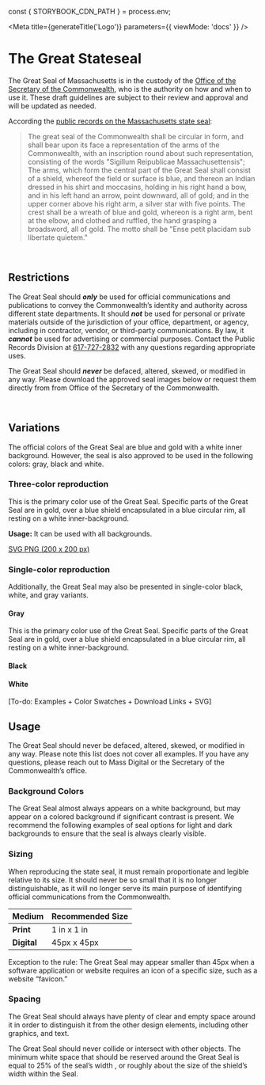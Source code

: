 
const { STORYBOOK_CDN_PATH } = process.env;

<Meta
  title={generateTitle('Logo')}
  parameters={{
    viewMode: 'docs'
  }}
/>

# The Great Stateseal

<Canvas withSource="none" withToolbar>
  <Story story={stories.sealExample} />
  <Story story={stories.sealColorExample} />
</Canvas>

The Great Seal of Massachusetts is in the custody of the [Office of the Secretary of the Commonwealth](http://www.sec.state.ma.us), who is the authority on how and when to use it. These draft guidelines are subject to their review and approval and will be updated as needed.

According the [public records on the Massachusetts state seal](https://www.sec.state.ma.us/pre/presea/sealhis.htm):
>The great seal of the Commonwealth shall be circular in form, and shall bear upon its face a representation of the arms of the Commonwealth, with an inscription round about such representation, consisting of the words "Sigillum Reipublicae Massachusettensis";
> The arms, which form the central part of the Great Seal shall consist of a shield, whereof the field or surface is blue, and thereon an Indian dressed in his shirt and moccasins, holding in his right hand a bow, and in his left hand an arrow, point downward, all of gold; and in the upper corner above his right arm, a silver star with five points. The crest shall be a wreath of blue and gold, whereon is a right arm, bent at the elbow, and clothed and ruffled, the hand grasping a broadsword, all of gold. The motto shall be "Ense petit placidam sub libertate quietem."

<br />

## Restrictions

The Great Seal should ***only*** be used for official communications and publications to convey the Commonwealth’s identity and authority across different state departments.
It should ***not*** be used for personal or private materials outside of the jurisdiction of your office, department, or agency, including in contractor, vendor, or third-party communications. By law, it ***cannot*** be used for advertising or commercial purposes. Contact the Public Records Division at [617-727-2832](tel:6177272832) with any questions regarding appropriate uses.

The Great Seal should ***never*** be defaced, altered, skewed, or modified in any way.  Please download the approved seal images below or request them directly from  from Office of the Secretary of the Commonwealth.


<br />

## Variations

The official colors of the Great Seal are blue and gold with a white inner background. However, the seal is also approved to be used in the following colors: gray, black and white.


### Three-color reproduction

This is the primary color use of the Great Seal. Specific parts of the Great Seal are in gold, over a blue shield encapsulated in a blue circular rim, all resting on a white inner-background.

<ColorSwatch value="#00649b" width={20} height={20} copiable={false} inline />
<ColorSwatch value="#fdb827" width={20} height={20} copiable={false} inline />
<ColorSwatch value="#ffffff" width={20} height={20} copiable={false} inline />

**Usage:** It can be used with all backgrounds.

<Canvas withSource="none">
  <Story story={stories.sealColor} />
  <Story story={stories.sealColorBGLight} />
  <Story story={stories.sealColorBGDark} />
</Canvas>

<a href="https://unpkg.com/@massds/mayflower-assets@10.2.0/static/images/logo/stateseal.png" download>SVG <IconDownload /></a>
<a href="https://unpkg.com/@massds/mayflower-assets@10.2.0/static/images/logo/stateseal.png" download>PNG (200 x 200 px) <IconDownload /></a>


### Single-color reproduction

Additionally, the Great Seal may also be
presented in single-color black, white, and
gray variants.

#### Gray
This is the primary color use of the Great Seal. Specific parts of the Great Seal are in gold, over a blue shield encapsulated in a blue circular rim, all resting on a white inner-background.

<ColorSwatch value="#777777" width={20} height={20} copiable={false} inline />

<Canvas withSource="none">
  <Story story={stories.seal} />
  <Story story={stories.sealBGLight} />
  <Story story={stories.sealBGLight1} />
</Canvas>

#### Black

<ColorSwatch value="#000000" width={20} height={20} copiable={false} inline />

<Canvas withSource="none">
  <Story story={stories.sealBlack} />
  <Story story={stories.sealBlackBGLight} />
  <Story story={stories.sealBlackBGLight1} />
</Canvas>

#### White

<ColorSwatch value="#ffffff" width={20} height={20} copiable={false} inline />

<Canvas withSource="none">
  <Story story={stories.sealWhiteBGDark} />
  <Story story={stories.sealWhiteBGDark1} />
</Canvas>

[To-do: Examples + Color Swatches + Download Links + SVG]

## Usage
The Great Seal should never be defaced, altered, skewed, or
modified in any way. Please note this list does not
cover all examples. If you have any
questions, please reach out to Mass Digital
or the Secretary of the Commonwealth’s
office.


### Background Colors
The Great Seal almost always appears on a white background, but
may appear on a colored background if significant contrast is
present. We recommend the following examples of seal options
for light and dark backgrounds to ensure that the seal is always
clearly visible.

### Sizing
When reproducing the state seal, it must
remain proportionate and legible relative
to its size. It should never be so small that
it is no longer distinguishable, as it will no
longer serve its main purpose of
identifying official communications from
the Commonwealth.

| Medium  | Recommended Size |
|---|---|
|**Print**   | 1 in x 1 in  |
|**Digital**  | 45px x 45px  |

Exception to the rule: The Great Seal may appear smaller than 45px
when a software application or website requires an icon of a specific
size, such as a website “favicon.”


### Spacing
The Great Seal should always have plenty
of clear and empty space around it in
order to distinguish it from the other
design elements, including other graphics,
and text.

The Great Seal should never collide or intersect with other objects.
The minimum white space that should be reserved around the
Great Seal is equal to 25% of the seal’s width , or roughly about the
size of the shield’s width within the Seal.
